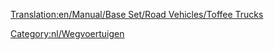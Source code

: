 [[Translation:en/Manual/Base Set/Road Vehicles/Toffee Trucks]]

{{nl/Wegvoertuig|name     = MightyMover Toffeetruck
  |img      = en/MightyMover toffee.png
  |price    = £4.798 (€ 9.596)
  |speed    = 48 km/h
  |annual   = £421 (€ 842)
  |designed = 1935
  |life     = 15
  |capacity = 17 ton toffee
}}
{{nl/Wegvoertuig|name     = Powernaught Toffeetruck
  |img      = en/Powernaught toffee.png
  |price    = £6.029 (€ 12.058)
  |speed    = 88 km/h
  |annual   = £787 (€ 1.574)
  |designed = 1977
  |life     = 15
  |capacity = 19 ton toffee
}}
{{nl/Wegvoertuig|name     = Wizzowow Toffeetruck
  |img      = en/Wizzowow toffee.png
  |price    = £6.439 (€ 12.878)
  |speed    = 112 Km/h
  |annual   = £1.125 (€ 2.250)
  |designed = 2014
  |life     = 15
  |capacity = 22 ton toffee
}}

[[Category:nl/Wegvoertuigen]]